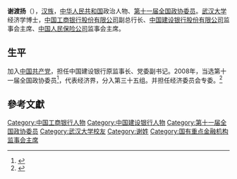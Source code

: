 '''谢渡扬'''（{{bd|1949年||}}），[[汉族|汉族]]，[[中华人民共和国|中华人民共和国]]政治人物、[[第十一届全国政协委员|第十一届全国政协委员]]。[[武汉大学|武汉大学]]经济学博士，[[中国工商银行股份有限公司|中国工商银行股份有限公司]]副总行长、[[中国建设银行股份有限公司|中国建设银行股份有限公司]]监事会主席、[[中国人民保险公司|中国人民保险公司]]监事会主席。

==生平==
加入[[中国共产党|中国共产党]]，担任中国建设银行原监事长、党委副书记。2008年，当选第十一届全国政协委员<ref>{{cite news|title=第十一届全国政协委员名单|url=http://www.indaa.com.cn/zt/2009qglh/zxzs/200903/t20090303_127573.html|accessdate=2013-04-09|newspaper=新华社北京1月25日电 中国人民政治协商会议第十一届全国委员会委员名单(共2237人，2008年1月25日政协第十届全国委员会常务委员会第二十次会议通过)|date=2008年1月25日|deadurl=yes|archiveurl=https://web.archive.org/web/20130928014403/http://www.indaa.com.cn/zt/2009qglh/zxzs/200903/t20090303_127573.html|archivedate=2013年9月28日}}</ref>，代表经济界，分入第三十五组。并担任经济委员会专委。<ref>{{cite news|title=全国政协信息-谢渡扬|url=http://www.cppcc.gov.cn/CMS/wylibary/showJcwyxtInfoWylibary.action?tabJcwyxt.guid=11W0012930&wytype=wjwy|accessdate=2013-04-11|newspaper=全国政协委员会}}</ref>

==參考文獻==
{{reflist}}
{{中国政治人物小作品}}

{{Authority control}}
{{DEFAULTSORT:X}}
[[Category:中国工商银行人物|Category:中国工商银行人物]]
[[Category:中国建设银行人物|Category:中国建设银行人物]]
[[Category:第十一届全国政协委员|Category:第十一届全国政协委员]]
[[Category:武汉大学校友|Category:武汉大学校友]]
[[Category:谢姓|Category:谢姓]]
[[Category:国有重点金融机构监事会主席|Category:国有重点金融机构监事会主席]]